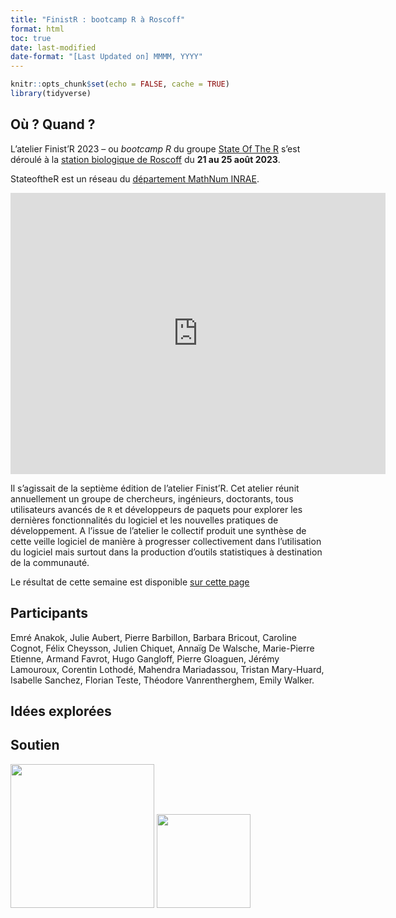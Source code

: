 ```yaml
---
title: "FinistR : bootcamp R à Roscoff"
format: html
toc: true
date: last-modified
date-format: "[Last Updated on] MMMM, YYYY"
---
```


```r
knitr::opts_chunk$set(echo = FALSE, cache = TRUE)
library(tidyverse)
```

## Où ? Quand ?

L'atelier Finist'R 2023 -- ou *bootcamp R* du groupe  [State Of The R](https://stateofther.github.io/)  s'est déroulé à la [station biologique de Roscoff](http://www.sb-roscoff.fr/) du **21 au 25 août 2023**.

StateoftheR est un réseau du [département MathNum INRAE](https://www.inrae.fr/departements/mathnum). 

<iframe src="https://www.google.com/maps/embed?pb=!1m18!1m12!1m3!1d1315.948753979185!2d-3.9885304282672522!3d48.726550043620456!2m3!1f0!2f0!3f0!3m2!1i1024!2i768!4f13.1!3m3!1m2!1s0x4813e153cbdda967%3A0x6cd2956ee2bb8cfb!2sStation%20Biologique%20De%20Roscoff!5e0!3m2!1sen!2sfr!4v1687967458503!5m2!1sen!2sfr" width="600" height="450" style="border:0;" allowfullscreen="" loading="lazy" referrerpolicy="no-referrer-when-downgrade"></iframe>


Il s'agissait de la septième édition de l'atelier Finist'R. Cet atelier réunit annuellement un groupe de chercheurs, ingénieurs, doctorants, tous utilisateurs avancés de `R` et développeurs de paquets pour explorer les dernières fonctionnalités du logiciel et les nouvelles pratiques de développement. A l'issue de l'atelier le collectif produit une synthèse de cette veille logiciel de manière à progresser collectivement dans l'utilisation du logiciel mais surtout dans la production d'outils statistiques à destination de la communauté.

Le résultat de cette semaine est disponible  [sur cette page](https://stateofther.github.io/finistR2023/index.html)

## Participants
Emré Anakok, Julie Aubert,  Pierre Barbillon, Barbara Bricout, Caroline Cognot, Félix Cheysson, Julien Chiquet, Annaïg De Walsche,   Marie-Pierre Etienne, Armand Favrot, Hugo Gangloff,  Pierre Gloaguen, Jérémy Lamouroux, Corentin Lothodé, Mahendra Mariadassou, Tristan Mary-Huard, Isabelle Sanchez, Florian Teste, Théodore Vanrentherghem, Emily Walker. 


## Idées explorées



## Soutien

<img src = "resources/logo/logotype-mathnum-couleur449x84.png" width="230">  <img src = "resources/logo/Logo-INRAE.jpg" width="150"> 




